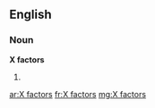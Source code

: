 ==English==

===Noun===
'''X factors'''

# {{plural of|X factor}}

[[ar:X factors]]
[[fr:X factors]]
[[mg:X factors]]